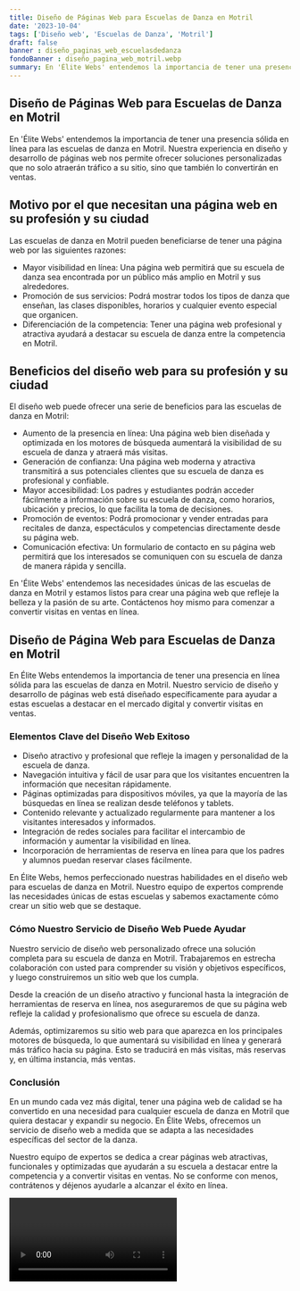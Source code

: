 ```yaml
---
title: Diseño de Páginas Web para Escuelas de Danza en Motril
date: '2023-10-04'
tags: ['Diseño web', 'Escuelas de Danza', 'Motril']
draft: false
banner : diseño_paginas_web_escuelasdedanza
fondoBanner : diseño_pagina_web_motril.webp
summary: En 'Élite Webs' entendemos la importancia de tener una presencia sólida en línea para las escuelas de danza en Motril. Nuestra experiencia en diseño y desarrollo de páginas web nos permite ofrecer soluciones personalizadas que no solo atraerán tráfico a su sitio, sino que también lo convertirán en ventas.
---
```


## Diseño de Páginas Web para Escuelas de Danza en Motril

En 'Élite Webs' entendemos la importancia de tener una presencia sólida en línea para las escuelas de danza en Motril. Nuestra experiencia en diseño y desarrollo de páginas web nos permite ofrecer soluciones personalizadas que no solo atraerán tráfico a su sitio, sino que también lo convertirán en ventas.

## Motivo por el que necesitan una página web en su profesión y su ciudad

Las escuelas de danza en Motril pueden beneficiarse de tener una página web por las siguientes razones:

- Mayor visibilidad en línea: Una página web permitirá que su escuela de danza sea encontrada por un público más amplio en Motril y sus alrededores.
- Promoción de sus servicios: Podrá mostrar todos los tipos de danza que enseñan, las clases disponibles, horarios y cualquier evento especial que organicen.
- Diferenciación de la competencia: Tener una página web profesional y atractiva ayudará a destacar su escuela de danza entre la competencia en Motril.

## Beneficios del diseño web para su profesión y su ciudad

El diseño web puede ofrecer una serie de beneficios para las escuelas de danza en Motril:

- Aumento de la presencia en línea: Una página web bien diseñada y optimizada en los motores de búsqueda aumentará la visibilidad de su escuela de danza y atraerá más visitas.
- Generación de confianza: Una página web moderna y atractiva transmitirá a sus potenciales clientes que su escuela de danza es profesional y confiable.
- Mayor accesibilidad: Los padres y estudiantes podrán acceder fácilmente a información sobre su escuela de danza, como horarios, ubicación y precios, lo que facilita la toma de decisiones.
- Promoción de eventos: Podrá promocionar y vender entradas para recitales de danza, espectáculos y competencias directamente desde su página web.
- Comunicación efectiva: Un formulario de contacto en su página web permitirá que los interesados se comuniquen con su escuela de danza de manera rápida y sencilla.

En 'Élite Webs' entendemos las necesidades únicas de las escuelas de danza en Motril y estamos listos para crear una página web que refleje la belleza y la pasión de su arte. Contáctenos hoy mismo para comenzar a convertir visitas en ventas en línea.

<GifSeo />

<Cta />

## Diseño de Página Web para Escuelas de Danza en Motril

En Élite Webs entendemos la importancia de tener una presencia en línea sólida para las escuelas de danza en Motril. Nuestro servicio de diseño y desarrollo de páginas web está diseñado específicamente para ayudar a estas escuelas a destacar en el mercado digital y convertir visitas en ventas.

### Elementos Clave del Diseño Web Exitoso

- Diseño atractivo y profesional que refleje la imagen y personalidad de la escuela de danza.
- Navegación intuitiva y fácil de usar para que los visitantes encuentren la información que necesitan rápidamente.
- Páginas optimizadas para dispositivos móviles, ya que la mayoría de las búsquedas en línea se realizan desde teléfonos y tablets.
- Contenido relevante y actualizado regularmente para mantener a los visitantes interesados y informados.
- Integración de redes sociales para facilitar el intercambio de información y aumentar la visibilidad en línea.
- Incorporación de herramientas de reserva en línea para que los padres y alumnos puedan reservar clases fácilmente.

En Élite Webs, hemos perfeccionado nuestras habilidades en el diseño web para escuelas de danza en Motril. Nuestro equipo de expertos comprende las necesidades únicas de estas escuelas y sabemos exactamente cómo crear un sitio web que se destaque.

### Cómo Nuestro Servicio de Diseño Web Puede Ayudar

Nuestro servicio de diseño web personalizado ofrece una solución completa para su escuela de danza en Motril. Trabajaremos en estrecha colaboración con usted para comprender su visión y objetivos específicos, y luego construiremos un sitio web que los cumpla.

Desde la creación de un diseño atractivo y funcional hasta la integración de herramientas de reserva en línea, nos aseguraremos de que su página web refleje la calidad y profesionalismo que ofrece su escuela de danza.

Además, optimizaremos su sitio web para que aparezca en los principales motores de búsqueda, lo que aumentará su visibilidad en línea y generará más tráfico hacia su página. Esto se traducirá en más visitas, más reservas y, en última instancia, más ventas.

### Conclusión

En un mundo cada vez más digital, tener una página web de calidad se ha convertido en una necesidad para cualquier escuela de danza en Motril que quiera destacar y expandir su negocio. En Élite Webs, ofrecemos un servicio de diseño web a medida que se adapta a las necesidades específicas del sector de la danza.

Nuestro equipo de expertos se dedica a crear páginas web atractivas, funcionales y optimizadas que ayudarán a su escuela a destacar entre la competencia y a convertir visitas en ventas. No se conforme con menos, contrátenos y déjenos ayudarle a alcanzar el éxito en línea.

<Video />

<CtaBot job='Escuelas de Danza' city='Motril'/>

<Gmaps query='Motril+españa+maps' />